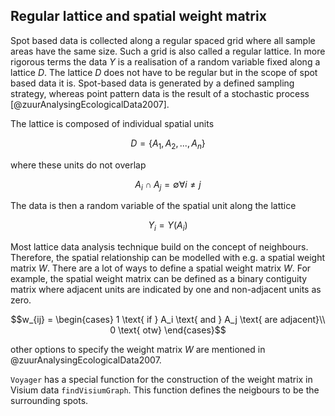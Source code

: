 ## Regular lattice and spatial weight matrix

Spot based data is collected along a regular spaced grid where all sample areas have the same size. Such a grid is also called a regular lattice. In more rigorous terms the data $Y$ is a realisation of a random variable fixed along a lattice $D$. The lattice $D$ does not have to be regular but in the scope of spot based data it is. Spot-based data is generated by a defined sampling strategy, whereas point pattern data is the result of a stochastic process [@zuurAnalysingEcologicalData2007].

The lattice is composed of individual spatial units

$$D = \{A_1, A_2,...,A_n\}$$

where these units do not overlap

$$A_i \cap A_j = \emptyset \forall i \neq j$$

The data is then a random variable of the spatial unit along the lattice

$$Y_i = Y(A_i)$$

Most lattice data analysis technique build on the concept of neighbours. Therefore, the spatial relationship can be modelled with e.g. a spatial weight matrix $W$. There are a lot of ways to define a spatial weight matrix $W$. For example, the spatial weight matrix can be defined as a binary contiguity matrix where adjacent units are indicated by one and non-adjacent units as zero.

$$w_{ij} = \begin{cases} 1 \text{ if } A_i \text{ and } A_j \text{ are adjacent}\\ 0 \text{ otw} \end{cases}$$

other options to specify the weight matrix $W$ are mentioned in @zuurAnalysingEcologicalData2007. 

`Voyager` has a special function for the construction of the weight matrix in Visium data `findVisiumGraph`. This function defines the neigbours to be the surrounding spots.


